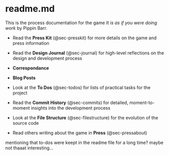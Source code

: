# readme.md

This is the process documentation for the game *It is as if you were doing work* by Pippin Barr.

* Read the **Press Kit** (@sec-presskit) for more details on the game and press information
* Read the **Design Journal** (@sec-journal) for high-level reflections on the design and development process

* **Correspondance**
* **Blog Posts**
* Look at the **To Dos** (@sec-todos) for lists of practical tasks for the project
* Read the **Commit History** (@sec-commits) for detailed, moment-to-moment insights into the development process
* Look at the **File Structure** (@sec-filestructure) for the evolution of the source code
* Read others writing about the game in **Press** (@sec-pressabout)





mentioning that to-dos were keept in the readme file for a long time? maybe not thaaat interesting...
